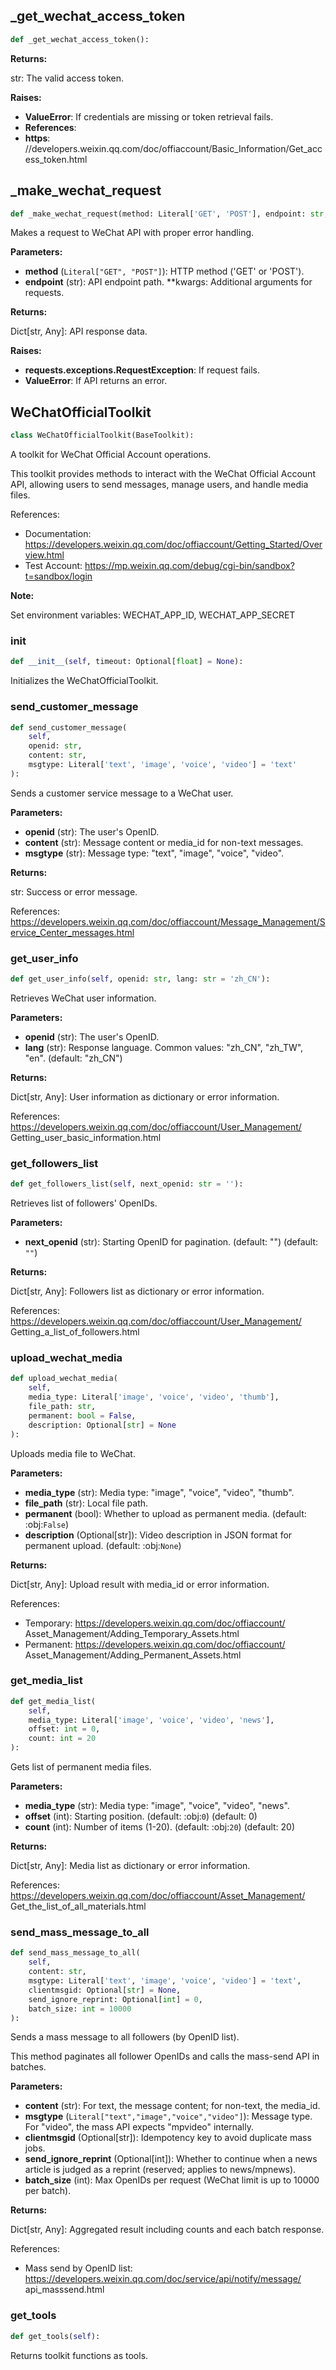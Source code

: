 <a id="camel.toolkits.wechat_official_toolkit"></a>

<a id="camel.toolkits.wechat_official_toolkit._get_wechat_access_token"></a>

## _get_wechat_access_token

```python
def _get_wechat_access_token():
```

**Returns:**

  str: The valid access token.

**Raises:**

- **ValueError**: If credentials are missing or token retrieval fails.
- **References**: 
- **https**: //developers.weixin.qq.com/doc/offiaccount/Basic_Information/Get_access_token.html

<a id="camel.toolkits.wechat_official_toolkit._make_wechat_request"></a>

## _make_wechat_request

```python
def _make_wechat_request(method: Literal['GET', 'POST'], endpoint: str, **kwargs):
```

Makes a request to WeChat API with proper error handling.

**Parameters:**

- **method** (`Literal["GET", "POST"]`): HTTP method ('GET' or 'POST').
- **endpoint** (str): API endpoint path. **kwargs: Additional arguments for requests.

**Returns:**

  Dict[str, Any]: API response data.

**Raises:**

- **requests.exceptions.RequestException**: If request fails.
- **ValueError**: If API returns an error.

<a id="camel.toolkits.wechat_official_toolkit.WeChatOfficialToolkit"></a>

## WeChatOfficialToolkit

```python
class WeChatOfficialToolkit(BaseToolkit):
```

A toolkit for WeChat Official Account operations.

This toolkit provides methods to interact with the WeChat Official Account
API, allowing users to send messages, manage users, and handle media files.

References:
- Documentation: https://developers.weixin.qq.com/doc/offiaccount/Getting_Started/Overview.html
- Test Account: https://mp.weixin.qq.com/debug/cgi-bin/sandbox?t=sandbox/login

**Note:**

Set environment variables: WECHAT_APP_ID, WECHAT_APP_SECRET

<a id="camel.toolkits.wechat_official_toolkit.WeChatOfficialToolkit.__init__"></a>

### __init__

```python
def __init__(self, timeout: Optional[float] = None):
```

Initializes the WeChatOfficialToolkit.

<a id="camel.toolkits.wechat_official_toolkit.WeChatOfficialToolkit.send_customer_message"></a>

### send_customer_message

```python
def send_customer_message(
    self,
    openid: str,
    content: str,
    msgtype: Literal['text', 'image', 'voice', 'video'] = 'text'
):
```

Sends a customer service message to a WeChat user.

**Parameters:**

- **openid** (str): The user's OpenID.
- **content** (str): Message content or media_id for non-text messages.
- **msgtype** (str): Message type: "text", "image", "voice", "video".

**Returns:**

  str: Success or error message.

References:
https://developers.weixin.qq.com/doc/offiaccount/Message_Management/Service_Center_messages.html

<a id="camel.toolkits.wechat_official_toolkit.WeChatOfficialToolkit.get_user_info"></a>

### get_user_info

```python
def get_user_info(self, openid: str, lang: str = 'zh_CN'):
```

Retrieves WeChat user information.

**Parameters:**

- **openid** (str): The user's OpenID.
- **lang** (str): Response language. Common values: "zh_CN", "zh_TW", "en". (default: "zh_CN")

**Returns:**

  Dict[str, Any]: User information as dictionary or error
information.

References:
https://developers.weixin.qq.com/doc/offiaccount/User_Management/
Getting_user_basic_information.html

<a id="camel.toolkits.wechat_official_toolkit.WeChatOfficialToolkit.get_followers_list"></a>

### get_followers_list

```python
def get_followers_list(self, next_openid: str = ''):
```

Retrieves list of followers' OpenIDs.

**Parameters:**

- **next_openid** (str): Starting OpenID for pagination. (default: "") (default: `""`)

**Returns:**

  Dict[str, Any]: Followers list as dictionary or error information.

References:
https://developers.weixin.qq.com/doc/offiaccount/User_Management/
Getting_a_list_of_followers.html

<a id="camel.toolkits.wechat_official_toolkit.WeChatOfficialToolkit.upload_wechat_media"></a>

### upload_wechat_media

```python
def upload_wechat_media(
    self,
    media_type: Literal['image', 'voice', 'video', 'thumb'],
    file_path: str,
    permanent: bool = False,
    description: Optional[str] = None
):
```

Uploads media file to WeChat.

**Parameters:**

- **media_type** (str): Media type: "image", "voice", "video", "thumb".
- **file_path** (str): Local file path.
- **permanent** (bool): Whether to upload as permanent media. (default: :obj:`False`)
- **description** (Optional[str]): Video description in JSON format for permanent upload. (default: :obj:`None`)

**Returns:**

  Dict[str, Any]: Upload result with media_id or error information.

References:
- Temporary: https://developers.weixin.qq.com/doc/offiaccount/
Asset_Management/Adding_Temporary_Assets.html
- Permanent: https://developers.weixin.qq.com/doc/offiaccount/
Asset_Management/Adding_Permanent_Assets.html

<a id="camel.toolkits.wechat_official_toolkit.WeChatOfficialToolkit.get_media_list"></a>

### get_media_list

```python
def get_media_list(
    self,
    media_type: Literal['image', 'voice', 'video', 'news'],
    offset: int = 0,
    count: int = 20
):
```

Gets list of permanent media files.

**Parameters:**

- **media_type** (str): Media type: "image", "voice", "video", "news".
- **offset** (int): Starting position. (default: :obj:`0`) (default: 0)
- **count** (int): Number of items (1-20). (default: :obj:`20`) (default: 20)

**Returns:**

  Dict[str, Any]: Media list as dictionary or error information.

References:
https://developers.weixin.qq.com/doc/offiaccount/Asset_Management/
Get_the_list_of_all_materials.html

<a id="camel.toolkits.wechat_official_toolkit.WeChatOfficialToolkit.send_mass_message_to_all"></a>

### send_mass_message_to_all

```python
def send_mass_message_to_all(
    self,
    content: str,
    msgtype: Literal['text', 'image', 'voice', 'video'] = 'text',
    clientmsgid: Optional[str] = None,
    send_ignore_reprint: Optional[int] = 0,
    batch_size: int = 10000
):
```

Sends a mass message to all followers (by OpenID list).

This method paginates all follower OpenIDs and calls the
mass-send API in batches.

**Parameters:**

- **content** (str): For text, the message content; for non-text, the media_id.
- **msgtype** (`Literal["text","image","voice","video"]`): Message type. For "video", the mass API expects "mpvideo" internally.
- **clientmsgid** (Optional[str]): Idempotency key to avoid duplicate mass jobs.
- **send_ignore_reprint** (Optional[int]): Whether to continue when a news article is judged as a reprint (reserved; applies to news/mpnews).
- **batch_size** (int): Max OpenIDs per request (WeChat limit is up to 10000 per batch).

**Returns:**

  Dict[str, Any]: Aggregated result including counts and
each batch response.

References:
- Mass send by OpenID list:
https://developers.weixin.qq.com/doc/service/api/notify/message/
api_masssend.html

<a id="camel.toolkits.wechat_official_toolkit.WeChatOfficialToolkit.get_tools"></a>

### get_tools

```python
def get_tools(self):
```

Returns toolkit functions as tools.
